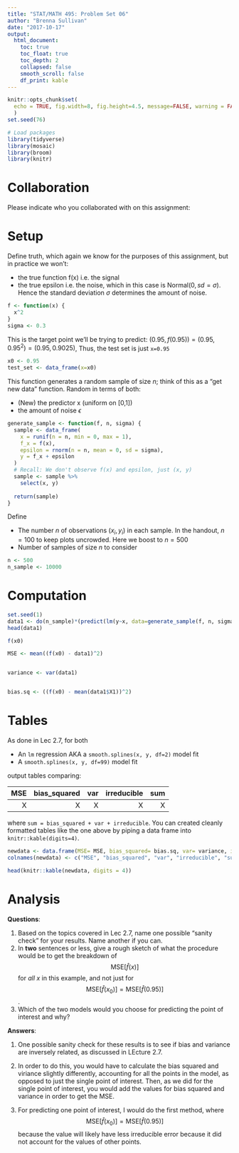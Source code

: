 ```yaml
---
title: "STAT/MATH 495: Problem Set 06"
author: "Brenna Sullivan"
date: "2017-10-17"
output:
  html_document:
    toc: true
    toc_float: true
    toc_depth: 2
    collapsed: false
    smooth_scroll: false
    df_print: kable
---
```


```r
knitr::opts_chunk$set(
  echo = TRUE, fig.width=8, fig.height=4.5, message=FALSE, warning = FALSE
  )
set.seed(76)

# Load packages
library(tidyverse)
library(mosaic)
library(broom)
library(knitr)
```


# Collaboration

Please indicate who you collaborated with on this assignment: 



# Setup

Define truth, which again we know for the purposes of this assignment, but in
practice we won't:

* the true function f(x) i.e. the signal
* the true epsilon i.e. the noise, which in this case is Normal$(0, sd=\sigma)$.
Hence the standard deviation $\sigma$ determines the amount of noise.

```r
f <- function(x) {
  x^2
}
sigma <- 0.3
```

This is the target point we'll be trying to predict: $(0.95, f(0.95)) = (0.95, 0.95^2) = (0.95, 0.9025)$, Thus, the test set is just `x=0.95`

```r
x0 <- 0.95
test_set <- data_frame(x=x0)
```

This function generates a random sample of size $n$; think of this as a "get new
data" function. Random in terms of both:

* (New) the predictor x (uniform on [0,1])
* the amount of noise $\epsilon$

```r
generate_sample <- function(f, n, sigma) {
  sample <- data_frame(
    x = runif(n = n, min = 0, max = 1),
    f_x = f(x),
    epsilon = rnorm(n = n, mean = 0, sd = sigma),
    y = f_x + epsilon
  )
  # Recall: We don't observe f(x) and epsilon, just (x, y)
  sample <- sample %>% 
    select(x, y)
  
  return(sample)
}
```

Define

* The number $n$ of observations $(x_i, y_i)$ in each sample. In the handout,
$n=100$ to keep plots uncrowded. Here we boost to $n=500$
* Number of samples of size $n$ to consider

```r
n <- 500
n_sample <- 10000
```


# Computation

```r
set.seed(1)
data1 <- do(n_sample)*(predict(lm(y~x, data=generate_sample(f, n, sigma)), newdata=data.frame(x=c(x0))))
head(data1)

f(x0)

MSE <- mean((f(x0) - data1)^2)


variance <- var(data1)


bias.sq <- ((f(x0) - mean(data1$X1))^2)


```


# Tables

As done in Lec 2.7, for both

* An `lm` regression AKA a `smooth.splines(x, y, df=2)` model fit 
* A `smooth.splines(x, y, df=99)` model fit 

output tables comparing:

|  MSE| bias_squared|   var| irreducible|   sum|
|----:|------------:|-----:|-----------:|-----:|
|     X|           X  |     X |      X |         X |

where `sum = bias_squared + var + irreducible`. You can created cleanly formatted tables like the one above by piping a data frame into `knitr::kable(digits=4)`.


```r
newdata <- data.frame(MSE= MSE, bias_squared= bias.sq, var= variance, irreducible= MSE - (bias.sq + variance), sum = bias.sq + variance)
colnames(newdata) <- c("MSE", "bias_squared", "var", "irreducible", "sum")

head(knitr::kable(newdata, digits = 4))
```


# Analysis

**Questions**:

1. Based on the topics covered in Lec 2.7, name one possible "sanity check" for your results. Name another if you can.
1. In **two** sentences or less, give a rough sketch of what the procedure would
be to get the breakdown of $$\mbox{MSE}\left[\widehat{f}(x)\right]$$ for *all*
$x$ in this example, and not just for $$\mbox{MSE}\left[\widehat{f}(x_0)\right]
= \mbox{MSE}\left[\widehat{f}(0.95)\right]$$.
1. Which of the two models would you choose for predicting the point of interest and why?

**Answers**:

1. One possible sanity check for these results is to see if bias and variance are inversely related, as discussed in LEcture 2.7.

1. In order to do this, you would have to calculate the bias squared and viriance slightly differently, accounting for all the points in the model, as opposed to just the single point of interest.  Then, as we did for the single point of interest, you would add the values for bias squared and variance in order to get the MSE.

1. For predicting one point of interest, I would do the first method, where $$\mbox{MSE}\left[\widehat{f}(x_0)\right]
= \mbox{MSE}\left[\widehat{f}(0.95)\right]$$ because the value will likely have less irreducible error because it did not account for the values of other points.
